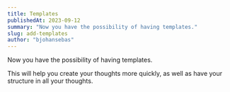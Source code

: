 ```yaml
---
title: Templates
publishedAt: 2023-09-12
summary: "Now you have the possibility of having templates."
slug: add-templates
author: "bjohansebas"
---
```


Now you have the possibility of having templates.

This will help you create your thoughts more quickly, as well as have your structure in all your thoughts.